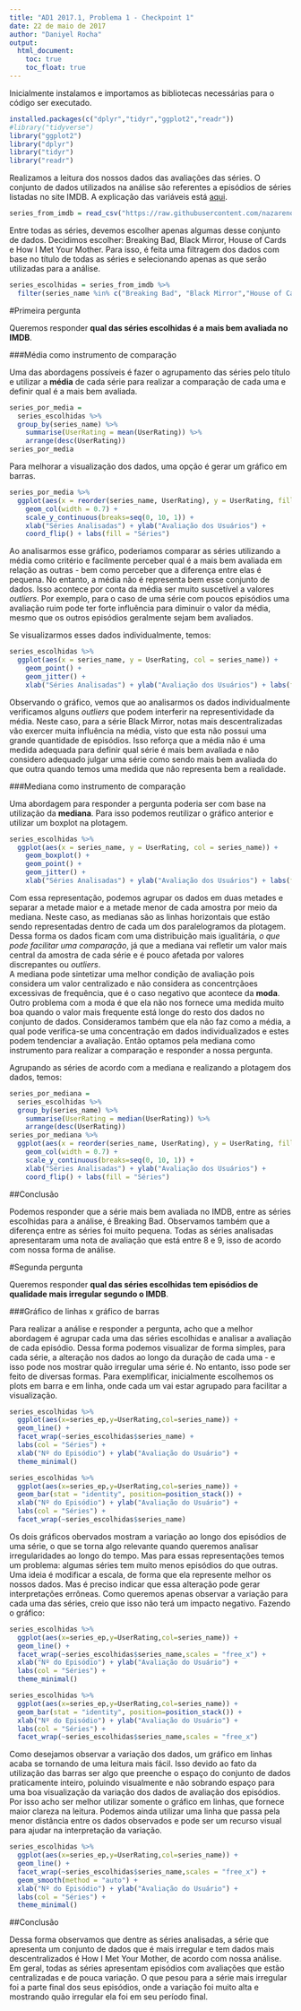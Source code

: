 ```yaml
---
title: "AD1 2017.1, Problema 1 - Checkpoint 1"
date: 22 de maio de 2017
author: "Daniyel Rocha"
output: 
  html_document:
    toc: true
    toc_float: true
---
```


Inicialmente instalamos e importamos as bibliotecas necessárias para o código ser executado.

```r
installed.packages(c("dplyr","tidyr","ggplot2","readr"))
#library("tidyverse")
library("ggplot2")
library("dplyr")
library("tidyr")
library("readr")
```

Realizamos a leitura dos nossos dados das avaliações das séries. O conjunto de dados utilizados na análise são referentes a episódios de séries listadas no site IMDB. A explicação das variáveis está [aqui](https://github.com/nazareno/imdb-series).

```r
series_from_imdb = read_csv("https://raw.githubusercontent.com/nazareno/imdb-series/master/data/series_from_imdb.csv")
```

Entre todas as séries, devemos escolher apenas algumas desse conjunto de dados. Decidimos escolher: Breaking Bad, Black Mirror, House of Cards e How I Met Your Mother. Para isso, é feita uma filtragem dos dados com base no título de todas as séries e selecionando apenas as que serão utilizadas para a análise.

```r
series_escolhidas = series_from_imdb %>% 
  filter(series_name %in% c("Breaking Bad", "Black Mirror","House of Cards", "How I Met Your Mother"))
```

#Primeira pergunta

Queremos responder **qual das séries escolhidas é a mais bem avaliada no IMDB**.

###Média como instrumento de comparação

Uma das abordagens possíveis é fazer o agrupamento das séries pelo título e utilizar a **média** de cada série para realizar a comparação de cada uma e definir qual é a mais bem avaliada.

```r
series_por_media =
  series_escolhidas %>%
  group_by(series_name) %>%
    summarise(UserRating = mean(UserRating)) %>%
    arrange(desc(UserRating))
series_por_media
```

Para melhorar a visualização dos dados, uma opção é gerar um gráfico em barras.

```r
series_por_media %>%
  ggplot(aes(x = reorder(series_name, UserRating), y = UserRating, fill = series_name)) +
    geom_col(width = 0.7) + 
    scale_y_continuous(breaks=seq(0, 10, 1)) +
    xlab("Séries Analisadas") + ylab("Avaliação dos Usuários") +
    coord_flip() + labs(fill = "Séries")
```

Ao analisarmos esse gráfico, poderiamos comparar as séries utilizando a média como critério e facilmente perceber qual é a mais bem avaliada em relação as outras - bem como perceber que a diferença entre elas é pequena. No entanto, a média não é representa bem esse conjunto de dados. Isso acontece por conta da média ser muito suscetível a valores *outliers*. Por exemplo, para o caso de uma série com poucos episódios uma avaliação ruim pode ter forte influência para diminuir o valor da média, mesmo que os outros episódios geralmente sejam bem avaliados.

Se visualizarmos esses dados individualmente, temos:

```r
series_escolhidas %>%
  ggplot(aes(x = series_name, y = UserRating, col = series_name)) +
    geom_point() +
    geom_jitter() + 
    xlab("Séries Analisadas") + ylab("Avaliação dos Usuários") + labs(fill = "Séries")
```

Observando o gráfico, vemos que ao analisarmos os dados individualmente verificamos alguns *outliers* que podem interferir na representividade da média. Neste caso, para a série Black Mirror, notas mais descentralizadas vão exercer muita influência na média, visto que esta não possui uma grande quantidade de episódios. Isso reforça que a média não é uma medida adequada para definir qual série é mais bem avaliada e não considero adequado julgar uma série como sendo mais bem avaliada do que outra quando temos uma medida que não representa bem a realidade.

###Mediana como instrumento de comparação

Uma abordagem para responder a pergunta poderia ser com base na utilização da **mediana**. Para isso podemos reutilizar o gráfico anterior e utilizar um boxplot na plotagem.

```r
series_escolhidas %>%
  ggplot(aes(x = series_name, y = UserRating, col = series_name)) +
    geom_boxplot() +
    geom_point() +
    geom_jitter() + 
    xlab("Séries Analisadas") + ylab("Avaliação dos Usuários") + labs(fill = "Séries")
```

Com essa representação, podemos agrupar os dados em duas metades e separar a metade maior e a metade menor de cada amostra por meio da mediana. Neste caso, as medianas são as linhas horizontais que estão sendo representadas dentro de cada um dos paralelogramos da plotagem. Dessa forma os dados ficam com uma distribuição mais igualitária, *o que pode facilitar uma comparação*, já que a mediana vai refletir um valor mais central da amostra de cada série e é pouco afetada por valores discrepantes ou *outliers*.  
A mediana pode sintetizar uma melhor condição de avaliação pois considera um valor centralizado e não considera as concentrçãoes excessivas de frequência, que é o caso negativo que acontece da **moda**. Outro problema com a moda é que ela não nos fornece uma medida muito boa quando o valor mais frequente está longe do resto dos dados no conjunto de dados. Consideramos também que ela não faz como a média, a qual pode verifica-se uma concentração em dados individualizados e estes podem tendenciar a avaliação. Então optamos pela mediana como instrumento para realizar a comparação e responder a nossa pergunta.

Agrupando as séries de acordo com a mediana e realizando a plotagem dos dados, temos:

```r
series_por_mediana =
  series_escolhidas %>%
  group_by(series_name) %>%
    summarise(UserRating = median(UserRating)) %>%
    arrange(desc(UserRating))
series_por_mediana %>%
  ggplot(aes(x = reorder(series_name, UserRating), y = UserRating, fill = series_name)) +
    geom_col(width = 0.7) +
    scale_y_continuous(breaks=seq(0, 10, 1)) +
    xlab("Séries Analisadas") + ylab("Avaliação dos Usuários") +
    coord_flip() + labs(fill = "Séries")
```

##Conclusão

Podemos responder que a série mais bem avaliada no IMDB, entre as séries escolhidas para a análise, é Breaking Bad. Observamos também que a diferença entre as séries foi muito pequena. Todas as séries analisadas apresentaram uma nota de avaliação que está entre 8 e 9, isso de acordo com nossa forma de análise.

#Segunda pergunta

Queremos responder **qual das séries escolhidas tem episódios de qualidade mais irregular segundo o IMDB**.

###Gráfico de linhas x gráfico de barras

Para realizar a análise e responder a pergunta, acho que a melhor abordagem é agrupar cada uma das séries escolhidas e analisar a avaliação de cada episódio. Dessa forma podemos visualizar de forma simples, para cada série, a alteração nos dados ao longo da duração de cada uma - e isso pode nos mostrar quão irregular uma série é. No entanto, isso pode ser feito de diversas formas. Para exemplificar, inicialmente escolhemos os plots em barra e em linha, onde cada um vai estar agrupado para facilitar a visualização.

```r
series_escolhidas %>%
  ggplot(aes(x=series_ep,y=UserRating,col=series_name)) +
  geom_line() +
  facet_wrap(~series_escolhidas$series_name) +
  labs(col = "Séries") +
  xlab("Nº do Episódio") + ylab("Avaliação do Usuário") +
  theme_minimal()

series_escolhidas %>%
  ggplot(aes(x=series_ep,y=UserRating,col=series_name)) +
  geom_bar(stat = "identity", position=position_stack()) +
  xlab("Nº do Episódio") + ylab("Avaliação do Usuário") +
  labs(col = "Séries") +
  facet_wrap(~series_escolhidas$series_name) 
```

Os dois gráficos obervados mostram a variação ao longo dos episódios de uma série, o que se torna algo relevante quando queremos analisar irregularidades ao longo do tempo. Mas para essas representações temos um problema: algumas séries tem muito menos episódios do que outras. Uma ideia é modificar a escala, de forma que ela represente melhor os nossos dados. Mas é preciso indicar que essa alteração pode gerar interpretações errôneas. Como queremos apenas observar a variação para cada uma das séries, creio que isso não terá um impacto negativo. Fazendo o gráfico:

```r
series_escolhidas %>%
  ggplot(aes(x=series_ep,y=UserRating,col=series_name)) +
  geom_line() +
  facet_wrap(~series_escolhidas$series_name,scales = "free_x") +
  xlab("Nº do Episódio") + ylab("Avaliação do Usuário") +
  labs(col = "Séries") +
  theme_minimal()

series_escolhidas %>%
  ggplot(aes(x=series_ep,y=UserRating,col=series_name)) +
  geom_bar(stat = "identity", position=position_stack()) +
  xlab("Nº do Episódio") + ylab("Avaliação do Usuário") +
  labs(col = "Séries") +
  facet_wrap(~series_escolhidas$series_name,scales = "free_x") 
```

Como desejamos observar a variação dos dados, um gráfico em linhas acaba se tornando de uma leitura mais fácil. Isso devido ao fato da utilização das barras ser algo que preenche o espaço do conjunto de dados praticamente inteiro, poluindo visualmente e não sobrando espaço para uma boa visualização da variação dos dados de avaliação dos episódios.  Por isso acho ser melhor utilizar somente o gráfico em linhas, que fornece maior clareza na leitura. Podemos ainda utilizar uma linha que passa pela menor distância entre os dados observados e pode ser um recurso visual para ajudar na interpretação da variação.

```r
series_escolhidas %>%
  ggplot(aes(x=series_ep,y=UserRating,col=series_name)) +
  geom_line() +
  facet_wrap(~series_escolhidas$series_name,scales = "free_x") +
  geom_smooth(method = "auto") +
  xlab("Nº do Episódio") + ylab("Avaliação do Usuário") +
  labs(col = "Séries") +
  theme_minimal()
```

##Conclusão

Dessa forma observamos que dentre as séries analisadas, a série que apresenta um conjunto de dados que é mais irregular e tem dados mais descentralizados é How I Met Your Mother, de acordo com nossa análise. Em geral, todas as séries apresentam episódios com avaliações que estão centralizadas e de pouca variação. O que pesou para a série mais irregular foi a parte final dos seus episódios, onde a variação foi muito alta e mostrando quão irregular ela foi em seu período final.